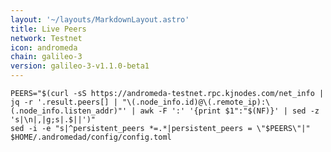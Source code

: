 ```yaml
---
layout: '~/layouts/MarkdownLayout.astro'
title: Live Peers
network: Testnet
icon: andromeda
chain: galileo-3
version: galileo-3-v1.1.0-beta1
---
```

```
PEERS="$(curl -sS https://andromeda-testnet.rpc.kjnodes.com/net_info | jq -r '.result.peers[] | "\(.node_info.id)@\(.remote_ip):\(.node_info.listen_addr)"' | awk -F ':' '{print $1":"$(NF)}' | sed -z 's|\n|,|g;s|.$||')"
sed -i -e "s|^persistent_peers *=.*|persistent_peers = \"$PEERS\"|" $HOME/.andromedad/config/config.toml
```